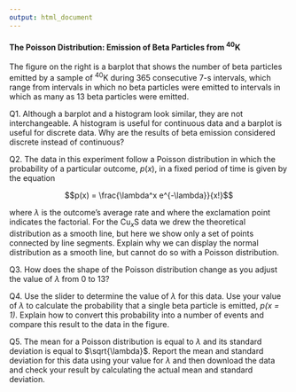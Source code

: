 ```yaml
---
output: html_document
---
```


#### The Poisson Distribution: Emission of Beta Particles from ^40^K

The figure on the right is a barplot that shows the number of beta particles emitted by a sample of ^40^K during 365 consecutive 7-s intervals, which range from intervals in which no beta particles were emitted to intervals in which as many as 13 beta particles were emitted.

Q1. Although a barplot and a histogram look similar, they are not interchangeable. A histogram is useful for continuous data and a barplot is useful for discrete data. Why are the results of beta emission considered discrete instead of continuous?

Q2. The data in this experiment follow a Poisson distribution in which the probability of a particular outcome, $p(x)$, in a fixed period of time is given by the equation

$$p(x) = \frac{\lambda^x e^{-\lambda}}{x!}$$

where $\lambda$ is the outcome's average rate and where the exclamation point indicates the factorial. For the Cu~*x*~S data we drew the theoretical distribution as a smooth line, but here we show only a set of points connected by line segments. Explain why we can display the normal distribution as a smooth line, but cannot do so with a Poisson distribution.

Q3. How does the shape of the Poisson distribution change as you adjust the value of $\lambda$ from 0 to 13?

Q4. Use the slider to determine the value of $\lambda$ for this data. Use your value of $\lambda$ to calculate the probability that a single beta particle is emitted, *p(x = 1)*. Explain how to convert this probability into a number of events and compare this result to the data in the figure.

Q5. The mean for a Poisson distribution is equal to $\lambda$ and its standard deviation is equal to $\sqrt{\lambda}$. Report the mean and standard deviation for this data using your value for $\lambda$ and then download the data and check your result by calculating the actual mean and standard deviation.
